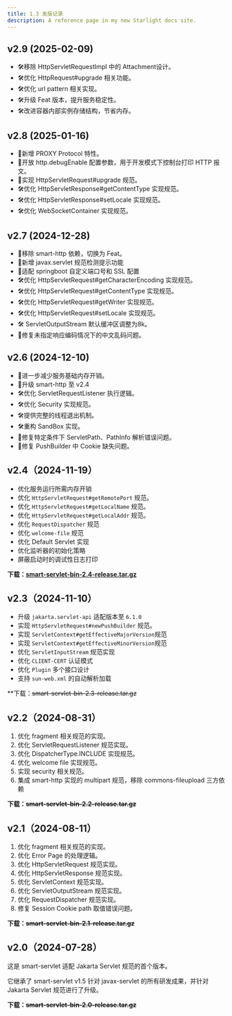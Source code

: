 ```yaml
---
title: 1.3 发版记录
description: A reference page in my new Starlight docs site.
---
```


## v2.9 (2025-02-09)
- 🛠️移除 HttpServletRequestImpl 中的 Attachment设计。
- 🛠️优化 HttpRequest#upgrade 相关功能。
- 🛠️优化 url pattern 相关实现。
- 🛠️升级 Feat 版本，提升服务稳定性。
- 🛠️改进容器内部实例存储结构，节省内存。
<LinkCard title="下载二进制包" description="smart-servlet-bin-2.9-release.tar.gz"
          href="https://github.com/smartboot/smart-servlet/releases/download/v2.9/smart-servlet-bin-2.9-release.tar.gz" />

## v2.8 (2025-01-16)
- 🚀新增 PROXY Protocol 特性。
- 🚀开放 http.debugEnable 配置参数，用于开发模式下控制台打印 HTTP 报文。
- 🚀实现 HttpServletRequest#upgrade  规范。
- 🛠️优化 HttpServletResponse#getContentType 实现规范。
- 🛠️优化 HttpServletResponse#setLocale 实现规范。
- 🛠️优化 WebSocketContainer 实现规范。

<LinkCard title="下载二进制包" description="smart-servlet-bin-2.8-release.tar.gz"
          href="https://github.com/smartboot/smart-servlet/releases/download/v2.8/smart-servlet-bin-2.8-release.tar.gz" />


## v2.7 (2024-12-28)
- 🚀移除 smart-http 依赖，切换为 Feat。
- 🚀新增 javax.servlet 规范检测提示功能
- 🚀适配 springboot 自定义端口号和 SSL 配置
- 🛠️优化 HttpServletRequest#getCharacterEncoding 实现规范。
- 🛠️优化 HttpServletRequest#getContentType 实现规范。
- 🛠️优化 HttpServletRequest#getWriter 实现规范。
- 🛠️优化 HttpServletRequest#setLocale 实现规范。
- 🛠️ ServletOutputStream 默认缓冲区调整为8k。
- 🐛修复未指定响应编码情况下的中文乱码问题。

<LinkCard title="下载二进制包" description="smart-servlet-bin-2.7-release.tar.gz"
          href="https://github.com/smartboot/smart-servlet/releases/download/v2.7/smart-servlet-bin-2.7-release.tar.gz" />

## v2.6 (2024-12-10)
- 🚀进一步减少服务基础内存开销。
- 🚀升级 smart-http 至 v2.4
- 🛠️优化 ServletRequestListener 执行逻辑。
- 🛠️优化 Security 实现规范。
- 🛠️提供完整的线程退出机制。
- 🛠️重构 SandBox 实现。
- 🐛修复特定条件下 ServletPath、PathInfo 解析错误问题。
- 🐛修复 PushBuilder 中 Cookie 缺失问题。

[//]: # (<CardGrid>)
<LinkCard title="下载二进制包" description="smart-servlet-bin-2.6-release.tar.gz"
          href="https://github.com/smartboot/smart-servlet/releases/download/v2.6/smart-servlet-bin-2.6-release.tar.gz" />

[//]: # (</CardGrid>)

## v2.4（2024-11-19）
- 优化服务运行所需内存开销
- 优化 `HttpServletRequest#getRemotePort` 规范。
- 优化 `HttpServletRequest#getLocalName` 规范。
- 优化 `HttpServletRequest#getLocalAddr` 规范。
- 优化 `RequestDispatcher` 规范
- 优化 `welcome-file` 规范
- 优化 Default Servlet 实现
- 优化监听器的初始化策略
- 屏蔽启动时的调试性日志打印

**下载：[smart-servlet-bin-2.4-release.tar.gz](https://github.com/smartboot/smart-servlet/releases/download/v2.4/smart-servlet-bin-2.4-release.tar.gz)**

## v2.3（2024-11-10）
- 升级 `jakarta.servlet-api` 适配版本至 `6.1.0`
- 实现 `HttpServletRequest#newPushBuilder` 规范。
- 实现 `ServletContext#getEffectiveMajorVersion`规范
- 实现 `ServletContext#getEffectiveMinorVersion`规范
- 优化 `ServletInputStream` 规范实现
- 优化 `CLIENT-CERT` 认证模式
- 优化 `Plugin` 多个接口设计
- 支持 `sun-web.xml` 的自动解析加载

**下载：~~smart-servlet-bin-2.3-release.tar.gz~~

## v2.2（2024-08-31）

1. 优化 fragment 相关规范的实现。
2. 优化 ServletRequestListener 规范实现。
3. 优化 DispatcherType.INCLUDE 实现规范。
4. 优化 welcome file 实现规范。
5. 实现 security 相关规范。
6. 集成 smart-http 实现的 multipart 规范，移除 commons-fileupload 三方依赖

**下载：~~smart-servlet-bin-2.2-release.tar.gz~~**

## v2.1（2024-08-11）

1. 优化 fragment 相关规范的实现。
3. 优化 Error Page 的处理逻辑。
4. 优化 HttpServletRequest 规范实现。
5. 优化 HttpServletResponse 规范实现。
6. 优化 ServletContext 规范实现。
7. 优化 ServletOutputStream 规范实现。
8. 优化 RequestDispatcher 规范实现。
9. 修复 Session Cookie path 取值错误问题。

**下载：~~smart-servlet-bin-2.1-release.tar.gz~~**

## v2.0（2024-07-28）

这是 smart-servlet 适配 Jakarta Servlet 规范的首个版本。

它继承了 smart-servlet v1.5 针对 javax-servlet 的所有研发成果，并针对 Jakarta Servlet 规范进行了升级。

**下载：~~smart-servlet-bin-2.0-release.tar.gz~~**
